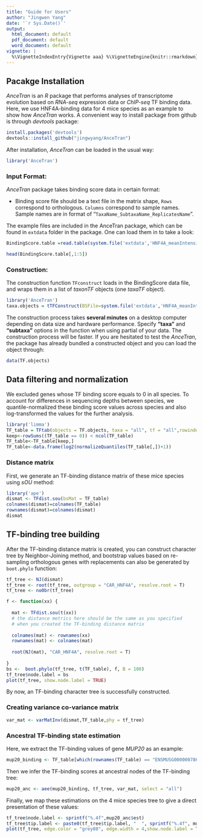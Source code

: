 ```yaml
---
title: "Guide for Users"
author: "Jingwen Yang"
date: '`r Sys.Date()`'
output:
  html_document: default
  pdf_document: default
  word_document: default
vignette: |
  %\VignetteIndexEntry{Vignette aaa} %\VignetteEngine{knitr::rmarkdown} %\VignetteEncoding{UTF-8}
---
```


## Pacakge Installation
*AnceTran* is an *R* package that performs analyses of transcriptome evolution based on *RNA-seq* expression data or *ChIP-seq* TF binding data. 
Here, we use HNF4A-binding data for 4 mice species as an example to show how *AnceTran* works. A convenient way to install package from github is through *devtools* package:

```r
install.packages('devtools')
devtools::install_github("jingwyang/AnceTran")
```

After installation, *AnceTran* can be loaded in the usual way:

```r
library('AnceTran')
```


### Input Format:

*AnceTran* package takes binding score data in certain format:


- Binding score file should be a text file in the matrix shape, `Rows` correspond to orthologous. `Columns` correspond to sample names. Sample names are in format of "`TaxaName_SubtaxaName_ReplicatesName`". 

The example files are included in the AnceTran package, which can be found in `extdata` folder in the package. One can load them in to take a look:

```r
BindingScore.table =read.table(system.file('extdata','HNF4A_meanIntensity_4Mouse.txt',package = 'AnceTran'), header = T)

head(BindingScore.table[,1:5])
```
     
### Construction:

The construction function `TFconstruct` loads in the BindingScore data file, and wraps them in a list of *taxonTF* objects (one *taxaTF* object).

```r
library('AnceTran')
taxa.objects = tTFConstruct(BSFile=system.file('extdata','HNF4A_meanIntensity_4Mouse.txt',package = 'AnceTran'), taxa="all", tf="all",verbose = TRUE)
```

The construction process takes **several minutes** on a desktop computer depending on data size and hardware performance. Specify **"taxa"** and **"subtaxa"** options in the function when using partial of your data. The construction process will be faster.
If you are hesitated to test the *AnceTran*, the package has already bundled a constructed object and you can load the object through:

```r
data(TF.objects)
```

## Data filtering and normalization
We excluded genes whose TF binding score equals to 0 in all species. To account for differences in sequencing depths between species, we quantile-normalized these binding score values across species and also log-transformed the values for the further analysis.
```r
library('limma')
TF_table = TFtab(objects = TF.objects, taxa = "all", tf = "all",rowindex = NULL, filtering = FALSE, normalize = FALSE, logrithm = FALSE)  
keep<-rowSums((TF_table == 0)) < ncol(TF_table)
TF_table<-TF_table[keep,]
TF_table<-data.frame(log2(normalizeQuantiles(TF_table[,])+1))
```

### Distance matrix
First, we generate an TF-binding distance matrix of these mice species using *sOU* method:

```r
library('ape')
dismat <- TFdist.sou(bsMat = TF_table)
colnames(dismat)=colnames(TF_table)
rownames(dismat)=colnames(dismat)
dismat
```
## TF-binding tree building
After the TF-binding distance matrix is created, you can construct character tree by Neighbor-Joining method, and bootstrap values based on re-sampling orthologous genes with replacements can also be generated by `boot.phylo` function:
```r
tf_tree <- NJ(dismat)
tf_tree <- root(tf_tree, outgroup = "CAR_HNF4A", resolve.root = T)
tf_tree <- no0br(tf_tree)

f <- function(xx) {
  
  mat <- TFdist.sou(t(xx))
  # the distance metrics here should be the same as you specified 
  # when you created the TF-binding distance matrix 
  
  colnames(mat) <- rownames(xx)
  rownames(mat) <- colnames(mat)
  
  root(NJ(mat), "CAR_HNF4A", resolve.root = T)
  
}
bs <-  boot.phylo(tf_tree, t(TF_table), f, B = 100) 
tf_tree$node.label = bs
plot(tf_tree, show.node.label = TRUE)
```

By now, an TF-binding character tree is successfully constructed.

### Creating variance co-variance matrix 
```r
var_mat <- varMatInv(dismat,TF_table,phy = tf_tree)
```

### Ancestral TF-binding state estimation

Here, we extract the TF-binding values of gene *MUP20* as an example:

```r
mup20_binding <- TF_table[which(rownames(TF_table) == "ENSMUSG00000078672"),]
```

Then we infer the TF-binding scores at ancestral nodes of the TF-binding tree:

```r
mup20_anc <- aee(mup20_binding, tf_tree, var_mat, select = "all")
```

Finally, we map these estimations on the 4 mice species tree to give a direct presentation of these values:

```r
tf_tree$node.label <- sprintf("%.4f",mup20_anc$est)
tf_tree$tip.label <- paste0(tf_tree$tip.label, "  ", sprintf("%.4f", mup20_binding))
plot(tf_tree, edge.color = "grey80", edge.width = 4,show.node.label = T,align.tip.label = T,main="Ancestial HNF4A-Binding Estimation of Gene MUP20")

```
